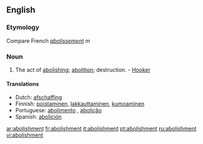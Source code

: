 ==English==

===Etymology===
Compare French ''[[abolissement]]'' ''m''

===Noun===
{{en-noun}}

# The act of [[abolishing]]; [[abolition]]; destruction. - [[Hooker]]

====Translations====
* Dutch: [[afschaffing]] {{f}}
* Finnish: [[poistaminen]], [[lakkauttaminen]], [[kumoaminen]]
* Portuguese: [[abolimento]] {{m}}, [[abolição]] {{f}}
* Spanish: [[abolición]] {{f}}

[[ar:abolishment]]
[[fr:abolishment]]
[[it:abolishment]]
[[pt:abolishment]]
[[ru:abolishment]]
[[vi:abolishment]]